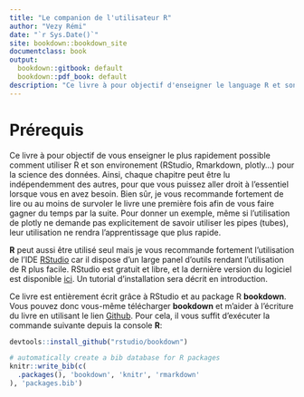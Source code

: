 ```yaml
--- 
title: "Le companion de l'utilisateur R"
author: "Vezy Rémi"
date: "`r Sys.Date()`"
site: bookdown::bookdown_site
documentclass: book
output:
  bookdown::gitbook: default
  bookdown::pdf_book: default
description: "Ce livre à pour objectif d'enseigner le language R et son environmenent en très peu de temps."
---
```


# Prérequis {#prere}

Ce livre à pour objectif de vous enseigner le plus rapidement possible comment utiliser R et son environement (RStudio, Rmarkdown, plotly...) pour la science des données. Ainsi, chaque chapitre peut être lu indépendemment des autres, pour que vous puissez aller droit à l'essentiel lorsque vous en avez besoin. Bien sûr, je vous recommande fortement de lire ou au moins de survoler le livre une première fois afin de vous faire gagner du temps par la suite. Pour donner un exemple, même si l'utilisation de plotly ne demande pas explicitement de savoir utiliser les pipes (tubes), leur utilisation ne rendra l'apprentissage que plus rapide. 

**R** peut aussi être utilisé seul mais je vous recommande fortement l'utilisation de l'IDE [RStudio](https://www.rstudio.com/) car il dispose d'un large panel d'outils rendant l'utilisation de R plus facile. RStudio est gratuit et libre, et la dernière version du logiciel est disponible [ici](https://www.rstudio.com/products/rstudio/#Desktop). Un tutorial d'installation sera décrit en introduction.

Ce livre est entièrement écrit grâce à RStudio et au package R **bookdown**. Vous pouvez donc vous-même télécharger **bookdown** et m'aider à l'écriture du livre en utilisant le lien [Github](). Pour cela, il vous suffit d'exécuter la commande suivante depuis la console **R**:

```r
devtools::install_github("rstudio/bookdown")
```


```r
# automatically create a bib database for R packages
knitr::write_bib(c(
  .packages(), 'bookdown', 'knitr', 'rmarkdown'
), 'packages.bib')
```

